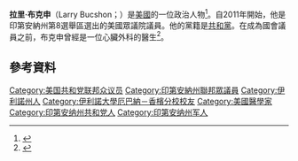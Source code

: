 '''拉里·布克申'''（Larry Bucshon；{{bd|1962年|5月31日}}）是[[美國|美國]]的一位政治人物<ref name=CQRollGuide>{{cite news | title = Guide to the New Congress | date = November 4, 2010 | url = http://innovation.cq.com/newmember/2010elexnguide.pdf | work = [[Roll_Call|CQ Roll Call]] | accessdate = November 24, 2010 | deadurl = yes | archiveurl = https://web.archive.org/web/20110708200600/http://innovation.cq.com/newmember/2010elexnguide.pdf | archivedate = 2011年7月8日 }}</ref>。自2011年開始，他是印第安納州第8選舉區選出的美國眾議院議員。他的黨籍是[[共和黨_(美國)|共和黨]]。在成為國會議員之前，布克申曾經是一位心臟外科的醫生<ref name=campaignsite>{{cite web|title=About|url=http://www.bucshonforcongress.com/about|work=Bucshon for Congress|accessdate=November 27, 2011|deadurl=yes|archiveurl=https://web.archive.org/web/20120113192253/http://www.bucshonforcongress.com/about|archivedate=2012年1月13日}}</ref>。
== 參考資料 ==
{{reflist}}

{{DEFAULTSORT: Bucshon, Larry}}
[[Category:美国共和党联邦众议员|Category:美国共和党联邦众议员]]
[[Category:印第安納州聯邦眾議員|Category:印第安納州聯邦眾議員]]
[[Category:伊利諾州人|Category:伊利諾州人]]
[[Category:伊利諾大學厄巴納－香檳分校校友|Category:伊利諾大學厄巴納－香檳分校校友]]
[[Category:美國醫學家|Category:美國醫學家]]
[[Category:印第安纳州共和党人|Category:印第安纳州共和党人]]
[[Category:印第安纳州军人|Category:印第安纳州军人]]